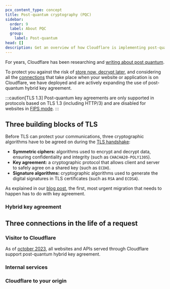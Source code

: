 ```yaml
---
pcx_content_type: concept
title: Post-quantum cryptography (PQC)
sidebar:
  order: 9
  label: About PQC
  group:
    label: Post-quantum
head: []
description: Get an overview of how Cloudflare is implementing post-quantum cryptography to protect you against store now, decrypt later.
---
```


For years, Cloudflare has been researching and [writing about post quantum](https://blog.cloudflare.com/tag/post-quantum/).

To protect you against the risk of [store now, decrypt later](https://en.wikipedia.org/wiki/Harvest_now,_decrypt_later), and considering all the [connections](#three-connections-in-the-life-of-a-request) that take place when your website or application is on Cloudflare, we have deployed and are actively expanding the use of post-quantum hybrid key agreement.

:::caution[TLS 1.3]
Post-quantum key agreements are only supported in protocols based on TLS 1.3 (including HTTP/3) and are disabled for websites in [FIPS mode](/cloudflare-one/policies/gateway/http-policies/tls-decryption/#fips-compliance).
:::

## Three building blocks of TLS

Before TLS can protect your communications, three cryptographic algorithms have to be agreed on during the [TLS handshake](https://www.cloudflare.com/learning/ssl/what-happens-in-a-tls-handshake/):

- **Symmetric ciphers:** algorithms used to encrypt and decrypt data, ensuring confidentiality and integrity (such as `CHACHA20-POLY1305`).
- **Key agreement:** a cryptographic protocol that allows client and server to safely agree on a shared key (such as `ECDH`).
- **Signature algorithms:** cryptographic algorithms used to generate the digital signatures in TLS certificates (such as `RSA` and `ECDSA`).

As explained in our [blog post](https://blog.cloudflare.com/pq-2024/#two-migrations), the first, most urgent migration that needs to happen has to do with key agreement.

### Hybrid key agreement

## Three connections in the life of a request

### Visitor to Cloudflare

As of [october 2023](https://blog.cloudflare.com/post-quantum-for-all/), all websites and APIs served through Cloudflare support post-quantum hybrid key agreement.

### Internal services

### Cloudflare to your origin